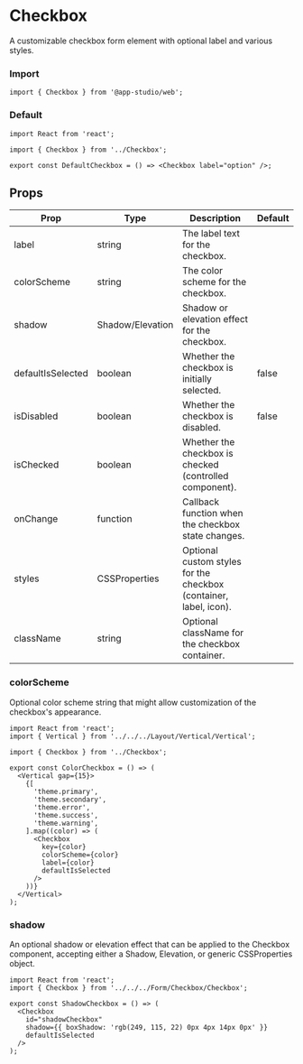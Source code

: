# Checkbox

A customizable checkbox form element with optional label and various styles.

### **Import**
  ```tsx
  import { Checkbox } from '@app-studio/web';
  ```

### **Default**
```tsx
import React from 'react';

import { Checkbox } from '../Checkbox';

export const DefaultCheckbox = () => <Checkbox label="option" />;

```

## Props

| Prop          | Type             | Description                                                                                               | Default |
| ------------- | ---------------- | --------------------------------------------------------------------------------------------------------- | ------- |
| label         | string           | The label text for the checkbox.                                                                          |         |
| colorScheme   | string           | The color scheme for the checkbox.                                                                        |         |
| shadow        | Shadow/Elevation | Shadow or elevation effect for the checkbox.                                                              |         |
| defaultIsSelected | boolean          | Whether the checkbox is initially selected.                                                              | false   |
| isDisabled    | boolean          | Whether the checkbox is disabled.                                                                        | false   |
| isChecked     | boolean          |  Whether the checkbox is checked (controlled component).                                                  |
| onChange      | function         | Callback function when the checkbox state changes.                                                        |         |
| styles        | CSSProperties    | Optional custom styles for the checkbox (container, label, icon).                                        |         |
| className     | string           | Optional className for the checkbox container.                                                             |         |

### **colorScheme**
Optional color scheme string that might allow customization of the checkbox's appearance.

```tsx
import React from 'react';
import { Vertical } from '../../../Layout/Vertical/Vertical';

import { Checkbox } from '../Checkbox';

export const ColorCheckbox = () => (
  <Vertical gap={15}>
    {[
      'theme.primary',
      'theme.secondary',
      'theme.error',
      'theme.success',
      'theme.warning',
    ].map((color) => (
      <Checkbox
        key={color}
        colorScheme={color}
        label={color}
        defaultIsSelected
      />
    ))}
  </Vertical>
);

```

### **shadow**
An optional shadow or elevation effect that can be applied to the Checkbox component, accepting either a Shadow, Elevation, or generic CSSProperties object.

```tsx
import React from 'react';
import { Checkbox } from '../../../Form/Checkbox/Checkbox';

export const ShadowCheckbox = () => (
  <Checkbox
    id="shadowCheckbox"
    shadow={{ boxShadow: 'rgb(249, 115, 22) 0px 4px 14px 0px' }}
    defaultIsSelected
  />
);

```
